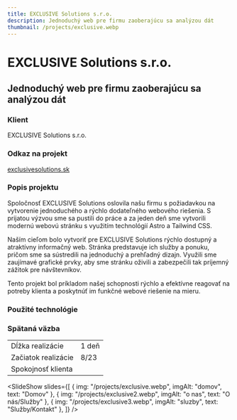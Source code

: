 ```yaml
---
title: EXCLUSIVE Solutions s.r.o.
description: Jednoduchý web pre firmu zaoberajúcu sa analýzou dát
thumbnail: /projects/exclusive.webp
---
```



# EXCLUSIVE Solutions s.r.o.

## Jednoduchý web pre firmu zaoberajúcu sa analýzou dát

### Klient

EXCLUSIVE Solutions s.r.o.

### Odkaz na projekt

[exclusivesolutions.sk](https://exclusivesolutions.sk)

### Popis projektu

Spoločnosť EXCLUSIVE Solutions oslovila našu firmu s požiadavkou na vytvorenie jednoduchého
a rýchlo dodateľného webového riešenia. S prijatou výzvou sme sa pustili do práce a za
jeden deň sme vytvorili modernú webovú stránku s využitím technológií Astro a Tailwind CSS.

Naším cieľom bolo vytvoriť pre EXCLUSIVE Solutions rýchlo dostupný a atraktívny informačný web.
Stránka predstavuje ich služby a ponuku, pričom sme sa sústredili na jednoduchý a prehľadný dizajn.
Využili sme zaujímavé grafické prvky, aby sme stránku oživili a zabezpečili tak príjemný zážitok pre návštevníkov.

Tento projekt bol príkladom našej schopnosti rýchlo a efektívne reagovať na potreby klienta a poskytnúť im
funkčné webové riešenie na mieru.

### Použité technológie

<div class="not-prose mt-5 flex flex-wrap gap-7">
 <Technology name="Astro" color="#7310a3" size={40}>
    <Icon name="simple-icons:astro" size={40} />
  </Technology>
  <Technology name="tailwindcss" color="#139494" size={40}>
    <Icon name="logos:tailwindcss-icon" size={40} />
  </Technology>
</div>

### Spätaná väzba

|                     |                              |
| ------------------- | ---------------------------- |
| Dĺžka realizácie    | 1 deň                       |
| Začiatok realizácie | 8/23                         |
| Spokojnosť klienta  | <StarsRating rating={5} /> |

<SlideShow
  slides={[
    { img: "/projects/exclusive.webp", imgAlt: "domov", text: "Domov" },
    { img: "/projects/exclusive2.webp", imgAlt: "o nas", text: "O nás/Služby" },
    { img: "/projects/exclusive3.webp", imgAlt: "sluzby", text: "Služby/Kontakt" },
  ]}
/>
